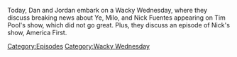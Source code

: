 {{DEFAULTSORT:
    #_EPISODE_0752:Ye Took A Dip In The Pool
}}{{Episode
    | title           = Ye Took A Dip In The Pool
    | caption         = Listen to this episode on [https://knowledgefight.libsyn.com/752-ye-took-a-dip-in-the-pool Libsyn] [https://open.spotify.com/episode/3evZNvbAfu26R6eKlun86g Spotify], Read the [[Transcript/752: Ye Took A Dip In The Pool|Unofficial Transcript]], View discussion on [https://reddit.com/z8jh2e Reddit]
    | episodeNumber   = 752
    | length          = 02:31:47
    | airDate         = November 30, 2022
    | episodeType     = [[:Category:Wacky Wednesday|Wacky Wednesday]]
    | appearance      = [[Nick Fuentes]], [[Kanye West]], [[Tim Pool]], [[Donald Trump]], [[Thomas Edison]], [[Milo Yiannopoulos]], [[Jared Kushner]], [[Barack Obama]], [[Dave Rubin]], [[Steven Crowder]], [[Bill O'Reilly]], [[Luke Rudkowski]]
    | previousEpisode = [[751: November 20-21, 2022]]
    | nextEpisode     = [[753: December 1, 2022]]
}}

{{Stub}}

Today, Dan and Jordan embark on a Wacky Wednesday, where they discuss breaking news about Ye, Milo, and Nick Fuentes appearing on Tim Pool's show, which did not go great. Plus, they discuss an episode of Nick's show, America First.

[[Category:Episodes]]
[[Category:Wacky Wednesday]]

